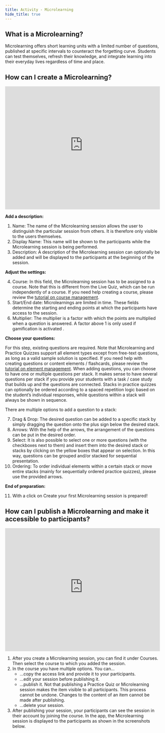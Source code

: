 ```yaml
---
title: Activity - Microlearning
hide_title: true
---
```



<CatalystTitle title="Activity - Microlearning" />

## What is a Microlearning?

Microlearning offers short learning units with a limited number of questions, published at specific intervals to counteract the forgetting curve. Students can test themselves, refresh their knowledge, and integrate learning into their everyday lives regardless of time and place.

## How can I create a Microlearning?

<iframe
  id="kmsembed-0_wd8q4cfm"
  width="100%"
  height="400"
  src="https://uzh.mediaspace.cast.switch.ch/embed/secure/iframe/entryId/0_wd8q4cfm/uiConfId/23448425/st/0"
  class="kmsembed"
  allowfullscreen
  webkitallowfullscreen
  mozAllowFullScreen
  allow="autoplay *; fullscreen *; encrypted-media *"
  referrerPolicy="no-referrer-when-downgrade"
  sandbox="allow-downloads allow-forms allow-same-origin allow-scripts allow-top-navigation allow-pointer-lock allow-popups allow-modals allow-orientation-lock allow-popups-to-escape-sandbox allow-presentation allow-top-navigation-by-user-activation"
  frameborder="0"
  title="KlickerUZH - Prepare Microlearning"
></iframe>

**Add a description:**

1. Name: The name of the Microlearning session allows the user to distinguish the particular session from others. It is therefore only visible to the users themselves.
2. Display Name: This name will be shown to the participants while the Microlearning session is being performed.
3. Description: A description of the Microlearning session can optionally be added and will be displayed to the participants at the beginning of the session.

**Adjust the settings:**

4. Course: In this field, the Microlearning session has to be assigned to a course. Note that this is different from the Live Quiz, which can be run independently of a course. If you need help creating a course, please review the [tutorial on course management](/tutorials/course_management).
5. Start/End date: Microlearnings are limited in time. These fields determine the starting and ending points at which the participants have access to the session.
6. Multiplier: The multiplier is a factor with which the points are multiplied when a question is answered. A factor above 1 is only used if gamification is activated .

**Choose your questions:**

For this step, existing questions are required. Note that Microlearning and Practice Quizzes support all element types except from free-text questions, as long as a valid sample solution is specified. If you need help with creating questions or content elements / flashcards, please review the [tutorial on element management](/tutorials/element_management/).
When adding questions, you can choose to have one or multiple questions per stack. It makes sense to have several questions per stack if you provide your students with a task / case study that builds up and the questions are connected. Stacks in practice quizzes can optionally be ordered according to a spaced repetition logic based on the student’s individual responses, while questions within a stack will always be shown in sequence.

There are multiple options to add a question to a stack:

7. Drag & Drop: The desired question can be added to a specific stack by simply dragging the question onto the plus sign below the desired stack.
8. Arrows: With the help of the arrows, the arrangement of the questions can be put in the desired order.
9. Select: It is also possible to select one or more questions (with the checkboxes next to them) and insert them into the desired stack or stacks by clicking on the yellow boxes that appear on selection. In this way, questions can be grouped and/or stacked for sequential presentation.
10. Ordering: To order individual elements within a certain stack or move entire stacks (mainly for sequentially ordered practice quizzes), please use the provided arrows.

**End of preparation:**

11. With a click on Create your first Microlearning session is prepared!

## How can I publish a Microlearning and make it accessible to participants?

<iframe
  id="kmsembed-0_5wx8eehl"
  width="100%"
  height="400"
  src="https://uzh.mediaspace.cast.switch.ch/embed/secure/iframe/entryId/0_5wx8eehl/uiConfId/23448425/st/0"
  class="kmsembed"
  allowfullscreen
  webkitallowfullscreen
  mozAllowFullScreen
  allow="autoplay *; fullscreen *; encrypted-media *"
  referrerPolicy="no-referrer-when-downgrade"
  sandbox="allow-downloads allow-forms allow-same-origin allow-scripts allow-top-navigation allow-pointer-lock allow-popups allow-modals allow-orientation-lock allow-popups-to-escape-sandbox allow-presentation allow-top-navigation-by-user-activation"
  frameborder="0"
  title="KlickerUZH - Publish Microlearning"
></iframe>

1. After you create a Microlearning session, you can find it under Courses. Then select the course to which you added the session.
2. In the course you have multiple options. You can...
   - ...copy the access link and provide it to your participants.
   - ...edit your session before publishing it.
   - ...publish it. Not that publishing a Practice Quiz or Microlearning session makes the item visible to all participants. This process cannot be undone. Changes to the content of an item cannot be made after publishing.
   - ...delete your session.
3. After publishing your session, your participants can see the session in their account by joining the course. In the app, the Microlearning session is displayed to the participants as shown in the screenshots below.

